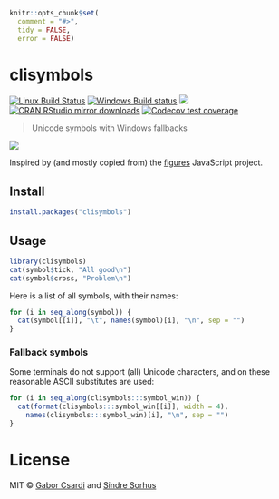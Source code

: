 
```r
knitr::opts_chunk$set(
  comment = "#>",
  tidy = FALSE,
  error = FALSE)
```


# clisymbols

<!-- badges: start -->
[![Linux Build Status](https://travis-ci.org/r-lib/clisymbols.svg?branch=main)](https://app.travis-ci.com/r-lib/clisymbols)
[![Windows Build status](https://ci.appveyor.com/api/projects/status/github/r-lib/clisymbols?svg=true)](https://ci.appveyor.com/project/gaborcsardi/clisymbols)
[![](https://www.r-pkg.org/badges/version/clisymbols)](https://www.r-pkg.org/pkg/clisymbols)
[![CRAN RStudio mirror downloads](https://cranlogs.r-pkg.org/badges/clisymbols)](https://www.r-pkg.org/pkg/clisymbols)
[![Codecov test coverage](https://codecov.io/gh/r-lib/clisymbols/branch/main/graph/badge.svg)](https://app.codecov.io/gh/r-lib/clisymbols?branch=main)
<!-- badges: end -->

> Unicode symbols with Windows fallbacks

![](/screenshot.png)

Inspired by (and mostly copied from) the
[figures](https://github.com/sindresorhus/figures) JavaScript project.

## Install

```r
install.packages("clisymbols")
```

## Usage

```r
library(clisymbols)
cat(symbol$tick, "All good\n")
cat(symbol$cross, "Problem\n")
```

Here is a list of all symbols, with their names:

```r
for (i in seq_along(symbol)) {
  cat(symbol[[i]], "\t", names(symbol)[i], "\n", sep = "")
}
```

### Fallback symbols

Some terminals do not support (all) Unicode characters, and on these reasonable
ASCII substitutes are used:

```r
for (i in seq_along(clisymbols:::symbol_win)) {
  cat(format(clisymbols:::symbol_win[[i]], width = 4),
    names(clisymbols:::symbol_win)[i], "\n", sep = "")
}
```

# License

MIT © [Gabor Csardi](https://gaborcsardi.org) and [Sindre Sorhus](https://sindresorhus.com)
